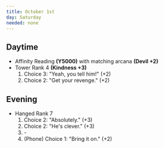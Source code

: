 ```yaml
---
title: October 1st
day: Saturday
needed: none
---
```


## Daytime
- Affinity Reading **(Y5000)** with matching arcana **(Devil +2)**
- Tower Rank 4 **(Kindness +3)**
    1. Choice 3: "Yeah, you tell him!" (+2)
    1. Choice 2: "Get your revenge." (+2)



## Evening
- Hanged Rank 7
    1. Choice 2: "Absolutely." (+3)
    1. Choice 2: "He's clever." (+3)
    1. \-
    1. (Phone) Choice 1: "Bring it on." (+2)
